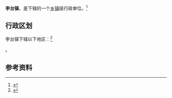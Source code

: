 {{中国乡级行政区|37/15/21/108/000}}

'''李台镇'''，是{{PRC admin/fullname|37/15/21/108/000|3}}下辖的一个[[乡镇|乡镇]]级行政单位。<ref>{{PRC admin/ref sgc|{{PRC admin/parent|37/15/21/108/000}}}}</ref>

== 行政区划 ==

李台镇下辖以下地区：<ref>{{PRC admin/ref sgc|37/15/21/108/000}}</ref>

{{PRC admin/children|37/15/21/108/000}}。

== 参考资料 ==

{{reflist}}

{{行政区划小作品}}
{{PRC admin/navcat|37/15/21/108/000}}
